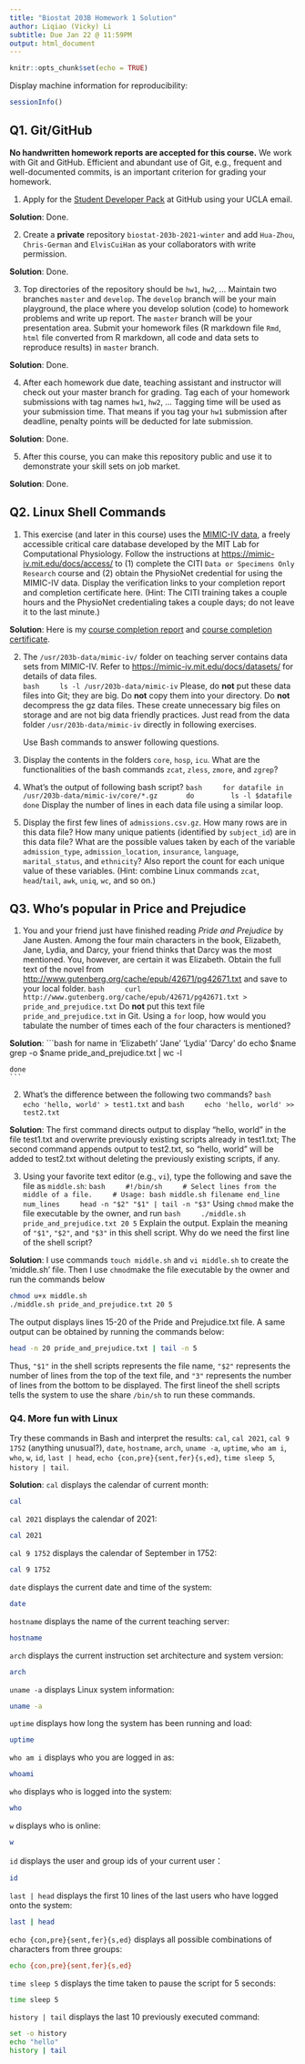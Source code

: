```yaml
---
title: "Biostat 203B Homework 1 Solution"
author: Liqiao (Vicky) Li
subtitle: Due Jan 22 @ 11:59PM
output: html_document
---
```


```r
knitr::opts_chunk$set(echo = TRUE)
```

Display machine information for reproducibility:
```r
sessionInfo()
```

## Q1. Git/GitHub

**No handwritten homework reports are accepted for this course.** We work with Git and GitHub. Efficient and abundant use of Git, e.g., frequent and well-documented commits, is an important criterion for grading your homework.

1. Apply for the [Student Developer Pack](https://education.github.com/pack) at GitHub using your UCLA email.

**Solution**: Done.

2. Create a **private** repository `biostat-203b-2021-winter` and add `Hua-Zhou`, `Chris-German` and `ElvisCuiHan` as your collaborators with write permission.

**Solution**: Done.

3. Top directories of the repository should be `hw1`, `hw2`, ... Maintain two branches `master` and `develop`. The `develop` branch will be your main playground, the place where you develop solution (code) to homework problems and write up report. The `master` branch will be your presentation area. Submit your homework files (R markdown file `Rmd`, `html` file converted from R markdown, all code and data sets to reproduce results) in `master` branch.

**Solution**: Done.

4. After each homework due date, teaching assistant and instructor will check out your master branch for grading. Tag each of your homework submissions with tag names `hw1`, `hw2`, ... Tagging time will be used as your submission time. That means if you tag your `hw1` submission after deadline, penalty points will be deducted for late submission.

**Solution**: Done.

5. After this course, you can make this repository public and use it to demonstrate your skill sets on job market.

**Solution**: Done.

## Q2. Linux Shell Commands

1. This exercise (and later in this course) uses the [MIMIC-IV data](https://mimic-iv.mit.edu), a freely accessible critical care database developed by the MIT Lab for Computational Physiology. Follow the instructions at <https://mimic-iv.mit.edu/docs/access/> to (1) complete the CITI `Data or Specimens Only Research` course and (2) obtain the PhysioNet credential for using the MIMIC-IV data. Display the verification links to your completion report and completion certificate here. (Hint: The CITI training takes a couple hours and the PhysioNet credentialing takes a couple days; do not leave it to the last minute.)

**Solution**: Here is my [course completion report](https://www.citiprogram.org/verify/?ka7f91ad8-1de0-400a-b550-c7f2b8169102-40353745) and [course completion certificate](https://www.citiprogram.org/verify/?wfcbbdf07-618a-4efa-9d7d-81e9d2bda5ab-40353745).

2. The `/usr/203b-data/mimic-iv/` folder on teaching server contains data sets from MIMIC-IV. Refer to <https://mimic-iv.mit.edu/docs/datasets/> for details of data files.  
    ```bash
    ls -l /usr/203b-data/mimic-iv
    ```
Please, do **not** put these data files into Git; they are big. Do **not** copy them into your directory. Do **not** decompress the gz data files. These create unnecessary big files on storage and are not big data friendly practices. Just read from the data folder `/usr/203b-data/mimic-iv` directly in following exercises. 

    Use Bash commands to answer following questions.

3. Display the contents in the folders `core`, `hosp`, `icu`. What are the functionalities of the bash commands `zcat`, `zless`, `zmore`, and `zgrep`? 

4. What's the output of following bash script?
    ```bash
    for datafile in /usr/203b-data/mimic-iv/core/*.gz
      do
        ls -l $datafile
      done
    ```
Display the number of lines in each data file using a similar loop.

4. Display the first few lines of `admissions.csv.gz`. How many rows are in this data file? How many unique patients (identified by `subject_id`) are in this data file? What are the possible values taken by each of the variable `admission_type`, `admission_location`, `insurance`, `language`, `marital_status`, and `ethnicity`? Also report the count for each unique value of these variables. (Hint: combine Linux commands `zcat`, `head`/`tail`, `awk`, `uniq`, `wc`, and so on.)

## Q3. Who's popular in Price and Prejudice

1. You and your friend just have finished reading *Pride and Prejudice* by Jane Austen. Among the four main characters in the book, Elizabeth, Jane, Lydia, and Darcy, your friend thinks that Darcy was the most mentioned. You, however, are certain it was Elizabeth. Obtain the full text of the novel from <http://www.gutenberg.org/cache/epub/42671/pg42671.txt> and save to your local folder. 
    ```bash
    curl http://www.gutenberg.org/cache/epub/42671/pg42671.txt > pride_and_prejudice.txt
    ```
Do **not** put this text file `pride_and_prejudice.txt` in Git. Using a `for` loop, how would you tabulate the number of times each of the four characters is mentioned?

**Solution**:
    ```bash
    for name in 'Elizabeth' 'Jane' 'Lydia' 'Darcy'
      do
      echo $name
      grep -o $name pride_and_prejudice.txt | wc -l
      
    done
    ```

2. What's the difference between the following two commands?
    ```bash
    echo 'hello, world' > test1.txt
    ```
    and
    ```bash
    echo 'hello, world' >> test2.txt
    ```

**Solution**: The first command directs output to display "hello, world" in the file test1.txt and overwrite previously existing scripts already in test1.txt; The second command appends output to test2.txt, so "hello, world" will be added to test2.txt without deleting the previously existing scripts, if any.

3. Using your favorite text editor (e.g., `vi`), type the following and save the file as `middle.sh`:
    ```bash
    #!/bin/sh
    # Select lines from the middle of a file.
    # Usage: bash middle.sh filename end_line num_lines
    head -n "$2" "$1" | tail -n "$3"
    ```
Using `chmod` make the file executable by the owner, and run 
    ```bash
    ./middle.sh pride_and_prejudice.txt 20 5
    ```
Explain the output. Explain the meaning of `"$1"`, `"$2"`, and `"$3"` in this shell script. Why do we need the first line of the shell script?

**Solution**: I use commands `touch middle.sh` and `vi middle.sh` to create the 'middle.sh' file. Then I use `chmod`make the file executable by the owner and run the commands below   

```bash
chmod u+x middle.sh 
./middle.sh pride_and_prejudice.txt 20 5
```

The output displays lines 15-20 of the Pride and Prejudice.txt file. A same output can be obtained by running the commands below: 
```bash
head -n 20 pride_and_prejudice.txt | tail -n 5
```

Thus, `"$1"` in the shell scripts represents the file name, `"$2"` represents the number of lines from the top of the text file, and `"3"` represents the number of lines from the bottom to be displayed. The first lineof the shell scripts tells the system to use the share `/bin/sh` to run these commands.

### Q4. More fun with Linux

Try these commands in Bash and interpret the results: `cal`, `cal 2021`, `cal 9 1752` (anything unusual?), `date`, `hostname`, `arch`, `uname -a`, `uptime`, `who am i`, `who`, `w`, `id`, `last | head`, `echo {con,pre}{sent,fer}{s,ed}`, `time sleep 5`, `history | tail`.

**Solution**: `cal` displays the calendar of current month:
```bash
cal
```
`cal 2021` displays the calendar of 2021:
```bash
cal 2021
```
`cal 9 1752` displays the calendar of September in 1752:
```bash
cal 9 1752
```
`date` displays the current date and time of the system:
```bash
date
```
`hostname` displays the name of the current teaching server:
```bash
hostname
```
`arch` displays the current instruction set architecture and system version:
```bash
arch
```
`uname -a` displays Linux system information:
```bash
uname -a
```
`uptime` displays how long the system has been running and load:
```bash
uptime
```
`who am i` displays who you are logged in as:
```bash
whoami
```
`who` displays who is logged into the system:
```bash
who
```
`w` displays who is online:
```bash
w
```
`id` displays the user and group ids of your current user：
```bash
id
```
`last | head` displays the first 10 lines of the last users who have logged onto the system:
```bash
last | head
```
`echo {con,pre}{sent,fer}{s,ed}` displays all possible combinations of characters from three groups: 
```bash
echo {con,pre}{sent,fer}{s,ed}
```
`time sleep 5` displays the time taken to pause the script for 5 seconds:
```bash
time sleep 5
```
`history | tail` displays the last 10 previously executed command:
```bash
set -o history
echo "hello"
history | tail
```
